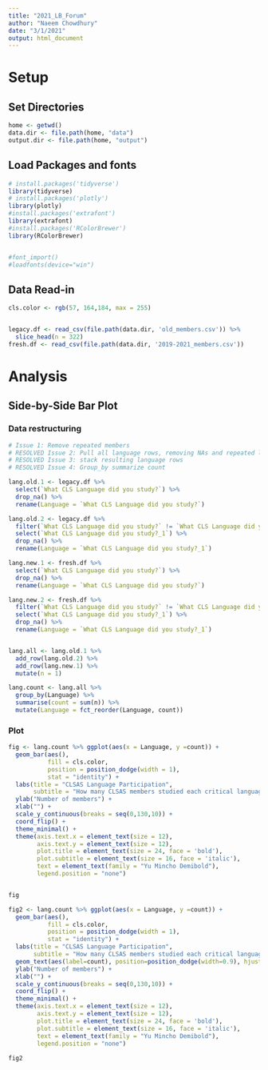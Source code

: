 ```yaml
---
title: "2021_LB_Forum"
author: "Naeem Chowdhury"
date: "3/1/2021"
output: html_document
---
```


# Setup

## Set Directories
```r
home <- getwd()
data.dir <- file.path(home, "data")
output.dir <- file.path(home, "output")
```

## Load Packages and fonts
```r
# install.packages('tidyverse')
library(tidyverse)
# install.packages('plotly')
library(plotly)
#install.packages('extrafont')
library(extrafont)
#install.packages('RColorBrewer')
library(RColorBrewer)


#font_import()
#loadfonts(device="win") 
```


## Data Read-in
```r
cls.color <- rgb(57, 164,184, max = 255)


legacy.df <- read_csv(file.path(data.dir, 'old_members.csv')) %>% 
  slice_head(n = 322)
fresh.df <- read_csv(file.path(data.dir, '2019-2021_members.csv'))
```

# Analysis

## Side-by-Side Bar Plot

### Data restructuring

```r
# Issue 1: Remove repeated members
# RESOLVED Issue 2: Pull all language rows, removing NAs and repeated languages for a single person
# RESOLVED Issue 3: stack resulting language rows
# RESOLVED Issue 4: Group_by summarize count

lang.old.1 <- legacy.df %>% 
  select(`What CLS Language did you study?`) %>% 
  drop_na() %>% 
  rename(Language = `What CLS Language did you study?`)

lang.old.2 <- legacy.df %>%
  filter(`What CLS Language did you study?` != `What CLS Language did you study?_1`) %>% 
  select(`What CLS Language did you study?_1`) %>% 
  drop_na() %>% 
  rename(Language = `What CLS Language did you study?_1`)

lang.new.1 <- fresh.df %>% 
  select(`What CLS Language did you study?`) %>% 
  drop_na() %>% 
  rename(Language = `What CLS Language did you study?`)

lang.new.2 <- fresh.df %>% 
  filter(`What CLS Language did you study?` != `What CLS Language did you study?_1`) %>% 
  select(`What CLS Language did you study?_1`) %>% 
  drop_na() %>% 
  rename(Language = `What CLS Language did you study?_1`)


lang.all <- lang.old.1 %>% 
  add_row(lang.old.2) %>% 
  add_row(lang.new.1) %>% 
  mutate(n = 1)

lang.count <- lang.all %>% 
  group_by(Language) %>% 
  summarise(count = sum(n)) %>% 
  mutate(Language = fct_reorder(Language, count))
```

### Plot
```r
fig <- lang.count %>% ggplot(aes(x = Language, y =count)) +
  geom_bar(aes(),
           fill = cls.color,
           position = position_dodge(width = 1), 
           stat = "identity") +
  labs(title = "CLSAS Language Participation",
       subtitle = "How many CLSAS members studied each critical language?") +
  ylab("Number of members") +
  xlab("") +
  scale_y_continuous(breaks = seq(0,130,10)) +
  coord_flip() + 
  theme_minimal() +
  theme(axis.text.x = element_text(size = 12),
        axis.text.y = element_text(size = 12),
        plot.title = element_text(size = 24, face = 'bold'),
        plot.subtitle = element_text(size = 16, face = 'italic'),
        text = element_text(family = "Yu Mincho Demibold"),
        legend.position = "none")


fig

fig2 <- lang.count %>% ggplot(aes(x = Language, y =count)) +
  geom_bar(aes(),
           fill = cls.color,
           position = position_dodge(width = 1), 
           stat = "identity") +
  labs(title = "CLSAS Language Participation",
       subtitle = "How many CLSAS members studied each critical language?") +
  geom_text(aes(label=count), position=position_dodge(width=0.9), hjust=0) +
  ylab("Number of members") +
  xlab("") +
  scale_y_continuous(breaks = seq(0,130,10)) +
  coord_flip() + 
  theme_minimal() +
  theme(axis.text.x = element_text(size = 12),
        axis.text.y = element_text(size = 12),
        plot.title = element_text(size = 24, face = 'bold'),
        plot.subtitle = element_text(size = 16, face = 'italic'),
        text = element_text(family = "Yu Mincho Demibold"),
        legend.position = "none")
  
fig2
```

